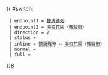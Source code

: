{{ #switch: {{{format|}}}
  | endpoint1 = [[聽濤雅苑]]
  | endpoint2 = [[海栢花園]]（[[鞍駿街]]）
  | direction = 2
  | status =
  | inline = [[聽濤雅苑]] ↔ [[海栢花園]]（[[鞍駿街]]）
  | normal =
  | full =
}}<noinclude>[[category:新界居民巴士路線模板|8]]</noinclude>